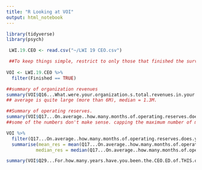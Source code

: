 ```yaml
---
title: "R Looking at VOI"
output: html_notebook
---
```


```r
library(tidyverse)
library(psych)

 LWI.19.CEO <- read.csv("~/LWI 19 CEO.csv")

 ##To keep things simple, restrict to only those that finished the survey. 
 
VOI <- LWI.19.CEO %>%
  filter(Finished == TRUE)

```

```r
##summary of organization revenues 
summary(VOI$Q16...What.were.your.organization.s.total.revenues.in.your.most.recently.completed.fiscal.year..Please.estimate..or.take.the.number.from.your.IRS.Form.990..line.12..or.if.you.represent.a.foundation..from.your.IRS.Form.990.PF..line.12..Please.enter.as.a.whole.number.without.the...symbol.or.commas.)
## average is quite large (more than 6M), median = 1.3M. 

##Summary of operating reserves. 
summary(VOI$Q17...On.average..how.many.months.of.operating.reserves.does.your.organization.have.on.hand..Please.enter.as.a.number.only..do.not.include.the.word..months..or.any.text.or.spaces..)
##some of the numbers don't make sense. capping the maximum number of months at 240 (20 years)

VOI %>%
  filter(Q17...On.average..how.many.months.of.operating.reserves.does.your.organization.have.on.hand..Please.enter.as.a.number.only..do.not.include.the.word..months..or.any.text.or.spaces.. <= 240) %>%
  summarise(mean_res = mean(Q17...On.average..how.many.months.of.operating.reserves.does.your.organization.have.on.hand..Please.enter.as.a.number.only..do.not.include.the.word..months..or.any.text.or.spaces..),
           median_res = median(Q17...On.average..how.many.months.of.operating.reserves.does.your.organization.have.on.hand..Please.enter.as.a.number.only..do.not.include.the.word..months..or.any.text.or.spaces..))


```

```r
summary(VOI$Q29...For.how.many.years.have.you.been.the.CEO.ED.of.THIS.organization..Please.estimate.to.the.nearest.year..If.less.than.one.year..enter.1.)
```

```{}
```
